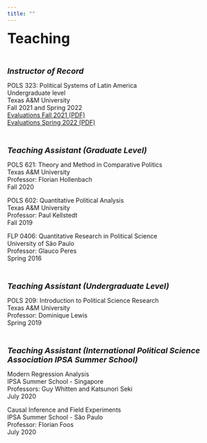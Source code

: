 ```yaml
---
title: ""
---
```


<font size="6"> **Teaching**</font>

<br /> 

<font size="4"> ***Instructor of Record*** </font>

<p>POLS 323: Political Systems of Latin America<br>
Undergraduate level<br>
Texas A&M University<br>
Fall 2021 and Spring 2022<br>
<a href="./survey_results_aggregate_20220103_1632.pdf" target="_blank">Evaluations Fall 2021 (PDF)</a> <br>
<a href="./survey_results_aggregate_20220823_1014.pdf" target="_blank">Evaluations Spring 2022 (PDF)</a> </p>

<br /> 

<font size="4"> ***Teaching Assistant (Graduate Level)*** </font>

<p>POLS 621: Theory and Method in Comparative Politics<br>
Texas A&M University<br>
Professor: Florian Hollenbach<br>
Fall 2020</p>

<p>POLS 602: Quantitative Political Analysis<br>
Texas A&M University<br>
Professor: Paul Kellstedt<br>
Fall 2019</p>

<p>FLP 0406: Quantitative Research in Political Science<br>
University of São Paulo<br>
Professor: Glauco Peres<br>
Spring 2016</p>

<br /> 

<font size="4"> ***Teaching Assistant (Undergraduate Level)*** </font>

<p>POLS 209: Introduction to Political Science Research<br>
Texas A&M University<br>
Professor: Dominique Lewis<br>
Spring 2019</p>

<br /> 

<font size="4"> ***Teaching Assistant (International Political Science Association IPSA Summer School)*** </font>

<p>Modern Regression Analysis<br>
IPSA Summer School - Singapore<br>
Professors: Guy Whitten and Katsunori Seki<br>
July 2020</p>

<p>Causal Inference and Field Experiments<br>
IPSA Summer School - São Paulo<br>
Professor: Florian Foos<br>
July 2020</p>

